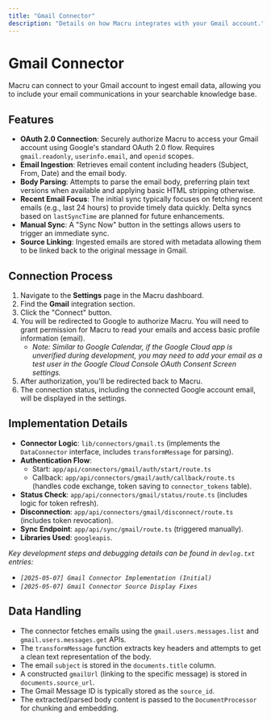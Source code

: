 ```yaml
---
title: "Gmail Connector"
description: "Details on how Macru integrates with your Gmail account."
---
```


# Gmail Connector

Macru can connect to your Gmail account to ingest email data, allowing you to include your email communications in your searchable knowledge base.

## Features

*   **OAuth 2.0 Connection**: Securely authorize Macru to access your Gmail account using Google's standard OAuth 2.0 flow. Requires `gmail.readonly`, `userinfo.email`, and `openid` scopes.
*   **Email Ingestion**: Retrieves email content including headers (Subject, From, Date) and the email body.
*   **Body Parsing**: Attempts to parse the email body, preferring plain text versions when available and applying basic HTML stripping otherwise.
*   **Recent Email Focus**: The initial sync typically focuses on fetching recent emails (e.g., last 24 hours) to provide timely data quickly. Delta syncs based on `lastSyncTime` are planned for future enhancements.
*   **Manual Sync**: A "Sync Now" button in the settings allows users to trigger an immediate sync.
*   **Source Linking**: Ingested emails are stored with metadata allowing them to be linked back to the original message in Gmail.

## Connection Process

1.  Navigate to the **Settings** page in the Macru dashboard.
2.  Find the **Gmail** integration section.
3.  Click the "Connect" button.
4.  You will be redirected to Google to authorize Macru. You will need to grant permission for Macru to read your emails and access basic profile information (email).
    *   *Note: Similar to Google Calendar, if the Google Cloud app is unverified during development, you may need to add your email as a test user in the Google Cloud Console OAuth Consent Screen settings.*
5.  After authorization, you'll be redirected back to Macru.
6.  The connection status, including the connected Google account email, will be displayed in the settings.

## Implementation Details

*   **Connector Logic**: `lib/connectors/gmail.ts` (implements the `DataConnector` interface, includes `transformMessage` for parsing).
*   **Authentication Flow**:
    *   Start: `app/api/connectors/gmail/auth/start/route.ts`
    *   Callback: `app/api/connectors/gmail/auth/callback/route.ts` (handles code exchange, token saving to `connector_tokens` table).
*   **Status Check**: `app/api/connectors/gmail/status/route.ts` (includes logic for token refresh).
*   **Disconnection**: `app/api/connectors/gmail/disconnect/route.ts` (includes token revocation).
*   **Sync Endpoint**: `app/api/sync/gmail/route.ts` (triggered manually).
*   **Libraries Used**: `googleapis`.

*Key development steps and debugging details can be found in `devlog.txt` entries:*
*   *`[2025-05-07] Gmail Connector Implementation (Initial)`*
*   *`[2025-05-07] Gmail Connector Source Display Fixes`*

## Data Handling

*   The connector fetches emails using the `gmail.users.messages.list` and `gmail.users.messages.get` APIs.
*   The `transformMessage` function extracts key headers and attempts to get a clean text representation of the body.
*   The email `subject` is stored in the `documents.title` column.
*   A constructed `gmailUrl` (linking to the specific message) is stored in `documents.source_url`.
*   The Gmail Message ID is typically stored as the `source_id`.
*   The extracted/parsed body content is passed to the `DocumentProcessor` for chunking and embedding. 